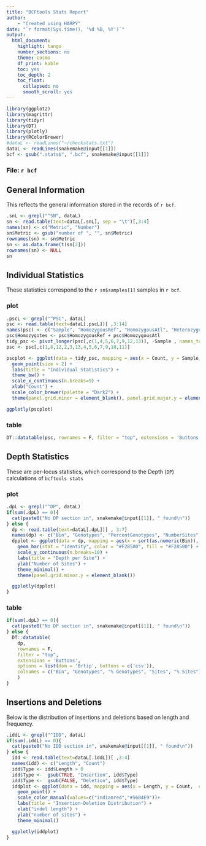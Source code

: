 ```yaml
---
title: "BCFtools Stats Report"
author:
    - "Created using HARPY"
date: "`r format(Sys.time(), '%d %B, %Y')`"
output:
  html_document:
    highlight: tango
    number_sections: no
    theme: cosmo
    df_print: kable
    toc: yes
    toc_depth: 2
    toc_float:
      collapsed: no
      smooth_scroll: yes
---
```

```r
library(ggplot2)
library(magrittr)
library(tidyr)
library(DT)
library(plotly)
library(RColorBrewer)
#dataL <- readLines("~/checkstats.txt")
dataL <- readLines(snakemake@input[[1]])
bcf <- gsub(".stats$", ".bcf", snakemake@input[[1]])
```
### File: `r bcf`

## General Information
This reflects the general information stored in the records of `r bcf`.
```r
.snL <- grepl("^SN", dataL)
sn <- read.table(text=dataL[.snL], sep = "\t")[,3:4]
names(sn) <- c("Metric", "Number")
sn$Metric <- gsub("number of ", "", sn$Metric)
rownames(sn) <- sn$Metric
sn <- as.data.frame(t(sn[2]))
rownames(sn) <- NULL
sn
```

## Individual Statistics {.tabset}
These statistics correspond to the `r sn$samples[1]` samples in `r bcf`.

### plot
```r
.pscL <- grepl("^PSC", dataL)
psc <- read.table(text=dataL[.pscL])[ ,3:14]
names(psc) <- c("Sample", "HomozygousRef", "HomozygousAtl", "Heterozygotes", "Transitions", "Transversions", "Indels",	"MeanDepth", "Singletons",	"HapRef", "HapAlt", "Missing")
psc$Homozygotes <- psc$HomozygousRef + psc$HomozygousAtl
tidy_psc <- pivot_longer(psc[,c(1,4,5,6,7,9,12,13)], -Sample , names_to = "Metric", values_to = "Count")
psc <- psc[,c(1,8,12,2,3,13,4,5,6,7,9,10,11)]

pscplot <- ggplot(data = tidy_psc, mapping = aes(x = Count, y = Sample, color = Metric)) +
  geom_point(size = 2) +
  labs(title = "Individual Statistics") +
  theme_bw() +
  scale_x_continuous(n.breaks=9) +
  xlab("Count") +
  scale_color_brewer(palette = "Dark2") +
  theme(panel.grid.minor = element_blank(), panel.grid.major.y = element_blank(), axis.title.y = element_blank())

ggplotly(pscplot)
```

### table
```r
DT::datatable(psc, rownames = F, filter = "top", extensions = 'Buttons', options = list(dom = 'Brtip', buttons = c('csv'), scrollX = TRUE))
```

## Depth Statistics {.tabset}
These are per-locus statistics, which correspond to the Depth (`DP`) calculations of `bcftools stats`

### plot
```r
.dpL <- grepl("^DP", dataL)
if(sum(.dpL) == 0){
  cat(paste0("No DP section in", snakemake@input[[1]], " found\n"))
} else {
  dp <- read.table(text=dataL[.dpL])[ , 3:7]
  names(dp) <- c("Bin", "Genotypes", "PercentGenotypes", "NumberSites", "PercentSites")
  dpplot <- ggplot(data = dp, mapping = aes(x = sort(as.numeric(Bin)), y = NumberSites)) +
    geom_bar(stat = "identity", color = "#F28500", fill = "#F28500") +
    scale_y_continuous(n.breaks=10) +
    labs(title = "Depth per Site") +
    ylab("Number of Sites") +
    theme_minimal() +
    theme(panel.grid.minor.y = element_blank())

  ggplotly(dpplot)
}
```

### table
```r
if(sum(.dpL) == 0){
  cat(paste0("No DP section in", snakemake@input[[1]], " found\n"))
} else {
  DT::datatable(
    dp,
    rownames = F,
    filter = "top",
    extensions = 'Buttons',
    options = list(dom = 'Brtip', buttons = c('csv')),
    colnames = c("Bin", "Genotypes", "% Genotypes", "Sites", "% Sites")
    )
}
```

## Insertions and Deletions
Below is the distribution of insertions and deletions based on length and frequency.
```r
.iddL <- grepl("^IDD", dataL)
if(sum(.iddL) == 0){
  cat(paste0("No IDD section in", snakemake@input[[1]], " found\n"))
} else {
  idd <- read.table(text=dataL[.iddL])[ ,3:4]
  names(idd) <- c("Length", "Count")
  idd$Type <- idd$Length > 0
  idd$Type <-  gsub(TRUE, "Insertion", idd$Type)
  idd$Type <-  gsub(FALSE, "Deletion", idd$Type)
  iddplot <- ggplot(data = idd, mapping = aes(x = Length, y = Count,  color = Type)) +
    geom_point() +
    scale_color_manual(values=c("indianred","#56B4E9"))+
    labs(title = "Insertion-Deletion Distribution") +
    xlab("indel length") +
    ylab("number of sites") +
    theme_minimal()

  ggplotly(iddplot)
}
```

